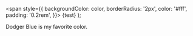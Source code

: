   <span
    style={{
      backgroundColor: color,
      borderRadius: '2px',
      color: '#fff',
      padding: '0.2rem',
    }}>
    {test}
  </span>
);

<Highlight color="#005A9C">Dodger Blue</Highlight> is my favorite color.
